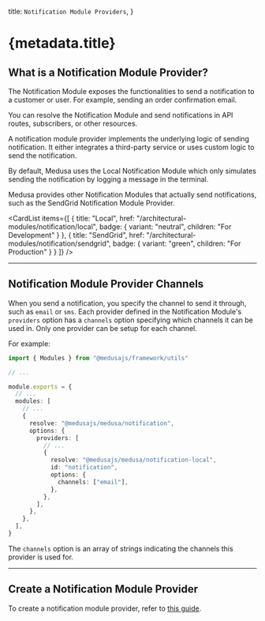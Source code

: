 
  title: `Notification Module Providers`,
}

# {metadata.title}

## What is a Notification Module Provider?

The Notification Module exposes the functionalities to send a notification to a customer or user. For example, sending an order confirmation email.

You can resolve the Notification Module and send notifications in API routes, subscribers, or other resources.

A notification module provider implements the underlying logic of sending notification. It either integrates a third-party service or uses custom logic to send the notification.

By default, Medusa uses the Local Notification Module which only simulates sending the notification by logging a message in the terminal.

Medusa provides other Notification Modules that actually send notifications, such as the SendGrid Notification Module Provider.

<CardList
  items={[
    {
      title: "Local",
      href: "/architectural-modules/notification/local",
      badge: {
        variant: "neutral",
        children: "For Development"
      }
    },
    {
      title: "SendGrid",
      href: "/architectural-modules/notification/sendgrid",
      badge: {
        variant: "green",
        children: "For Production"
      }
    }
  ]}
/>

---

## Notification Module Provider Channels

When you send a notification, you specify the channel to send it through, such as `email` or `sms`. Each provider defined in the Notification Module's `providers` option has a `channels` option specifying which channels it can be used in. Only one provider can be setup for each channel.

For example:

```ts title="medusa-config.ts" highlights={[["19"]]}
import { Modules } from "@medusajs/framework/utils"

// ...

module.exports = {
  // ...
  modules: [
    // ...
    {
      resolve: "@medusajs/medusa/notification",
      options: {
        providers: [
          // ...
          {
            resolve: "@medusajs/medusa/notification-local",
            id: "notification",
            options: {
              channels: ["email"],
            },
          },
        ],
      },
    },
  ],
}
```

The `channels` option is an array of strings indicating the channels this provider is used for.

---

## Create a Notification Module Provider

To create a notification module provider, refer to [this guide](/references/notification-provider-module).
